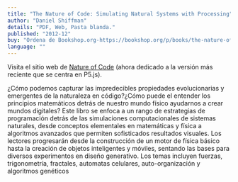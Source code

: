 ```yaml
---
title: "The Nature of Code: Simulating Natural Systems with Processing"
author: "Daniel Shiffman"
details: "PDF, Web, Pasta blanda."
published: "2012-12"
buy: "Ordena de Bookshop.org-https://bookshop.org/p/books/the-nature-of-code-simulating-natural-systems-with-processing-daniel-shiffman/12495179?ean=9780985930806"
language: ""
---
```


Visita el sitio web de [Nature of Code](http://natureofcode.com/) (ahora dedicado a la versión más reciente que se centra en P5.js).

¿Cómo podemos capturar las impredecibles propiedades evolucionarias y emergentes de la naturaleza en código?¿Cómo puede el entender los principios matemáticos detrás de nuestro mundo físico ayudarnos a crear mundos digitales? Este libro se enfoca a un rango de estrategias de programación detrás de las simulaciones computacionales de sistemas naturales, desde conceptos elementales en matemáticas y física a algoritmos avanzados que permiten sofisticados resultados visuales. Los lectores progresarán desde la construcción de un motor de física básico hasta la creación de objetos inteligentes y móviles, sentando las bases para diversos experimentos en diseño generativo. Los temas incluyen fuerzas, trigonometría, fractales, automatas celulares, auto-organización y algoritmos genéticos
